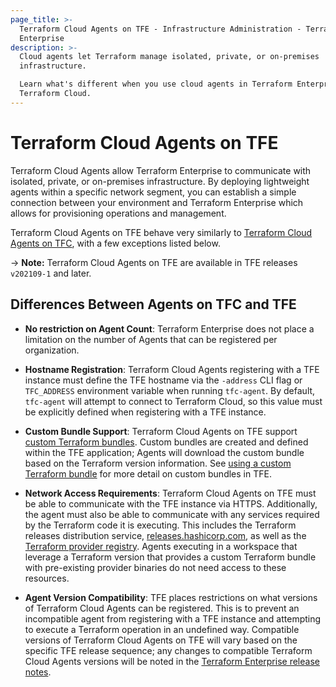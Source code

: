 ```yaml
---
page_title: >-
  Terraform Cloud Agents on TFE - Infrastructure Administration - Terraform
  Enterprise
description: >-
  Cloud agents let Terraform manage isolated, private, or on-premises
  infrastructure.

  Learn what's different when you use cloud agents in Terraform Enterprise vs.
  Terraform Cloud.
---
```


# Terraform Cloud Agents on TFE

Terraform Cloud Agents allow Terraform Enterprise to communicate with isolated,
private, or on-premises infrastructure. By deploying lightweight agents within a
specific network segment, you can establish a simple connection between your
environment and Terraform Enterprise which allows for provisioning operations and
management.

Terraform Cloud Agents on TFE behave very similarly to [Terraform Cloud Agents on TFC](/cloud-docs/agents),
with a few exceptions listed below.

-> **Note:** Terraform Cloud Agents on TFE are available in TFE releases `v202109-1`
and later.

## Differences Between Agents on TFC and TFE

* **No restriction on Agent Count**: Terraform Enterprise does not
  place a limitation on the number of Agents that can be registered per organization.

* **Hostname Registration**: Terraform Cloud Agents registering with a TFE instance
  must define the TFE hostname via the `-address` CLI flag or `TFC_ADDRESS` environment
  variable when running `tfc-agent`. By default, `tfc-agent` will attempt to connect to
  Terraform Cloud, so this value must be explicitly defined when registering with a
  TFE instance.

* **Custom Bundle Support**: Terraform Cloud Agents on TFE support
  [custom Terraform bundles](https://github.com/hashicorp/terraform/tree/main/tools/terraform-bundle).
  Custom bundles are created and defined within the TFE application; Agents will
  download the custom bundle based on the Terraform version information. See
  [using a custom Terraform bundle](https://support.hashicorp.com/hc/en-us/articles/360016992613-Using-custom-and-community-providers-in-Terraform-Cloud-and-Enterprise)
  for more detail on custom bundles in TFE.

* **Network Access Requirements**: Terraform Cloud Agents on TFE must be able to
  communicate with the TFE instance via HTTPS. Additionally, the agent must also be
  able to communicate with any services required by the Terraform code it is executing.
  This includes the Terraform releases distribution service, [releases.hashicorp.com](https://releases.hashicorp.com),
  as well as the [Terraform provider registry](https://registry.terraform.io). Agents
  executing in a workspace that leverage a Terraform version that provides a custom
  Terraform bundle with pre-existing provider binaries do not need access to these resources.

* **Agent Version Compatibility**: TFE places restrictions on what versions of Terraform Cloud Agents can be registered. This is to prevent an incompatible agent from registering with a TFE instance and attempting to execute a Terraform operation in an undefined way. Compatible versions of Terraform Cloud Agents on TFE will vary based on the specific TFE release sequence; any changes to compatible Terraform Cloud Agents versions will be noted in the [Terraform Enterprise release notes](/terraform/enterprise/releases).
